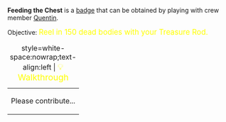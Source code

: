 '''Feeding the Chest''' is a [[Badges|badge]] that can be obtained by playing with crew member [[Quentin_Aalbers|Quentin]].

Objective: <big style="color:yellow">Reel in 150 dead bodies with your Treasure Rod.</big>

{| class="mw-collapsible mw-collapsed"
|+ style=white-space:nowrap;text-align:left | <big style="color:yellow">💡 Walkthrough</big>
|-
| Please contribute...
|}
